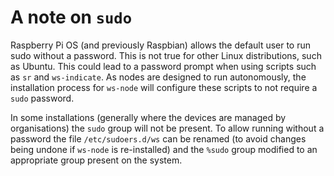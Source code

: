 # A note on `sudo`

Raspberry Pi OS (and previously Raspbian) allows the default user to run sudo without a password. This is not true for other Linux distributions, such as Ubuntu. This could lead to a password prompt when using scripts such as `sr` and `ws-indicate`. As nodes are designed to run autonomously, the installation process for `ws-node` will configure  these scripts to not require a `sudo` password.

In some installations (generally where the devices are managed by organisations) the `sudo` group will not be present. To allow running without a password the file `/etc/sudoers.d/ws` can be renamed (to avoid changes being undone if `ws-node` is re-installed) and the `%sudo` group modified to an appropriate group present on the system.